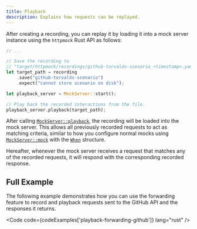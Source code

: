 ```yaml
---
title: Playback
description: Explains how requests can be replayed.
---
```


After creating a recording, you can replay it by loading it into a mock server instance using the
`httpmock` Rust API as follows:

```rust
// ...

// Save the recording to
// "target/httpmock/recordings/github-torvalds-scenario_<timestamp>.yaml".
let target_path = recording
    .save("github-torvalds-scenario")
    .expect("cannot store scenario on disk");

let playback_server = MockServer::start();

// Play back the recorded interactions from the file.
playback_server.playback(target_path);
```

After calling [`MockServer::playback`](https://docs.rs/httpmock/latest/httpmock/struct.MockServer.html#method.playback),
the recording will be loaded into the mock server. This allows all previously recorded requests to act as matching
criteria, similar to how you configure normal mocks using
[`MockServer::mock`](https://docs.rs/httpmock/latest/httpmock/struct.MockServer.html#method.mock) with the
[`When`](https://docs.rs/httpmock/latest/httpmock/struct.When.html) structure.

Hereafter, whenever the mock server receives a request that matches any of the recorded requests, it will
respond with the corresponding recorded response.

## Full Example
The following example demonstrates how you can use the forwarding feature to record and playback
requests sent to the GitHub API and the responses it returns.

<Code code={codeExamples['playback-forwarding-github']} lang="rust" />